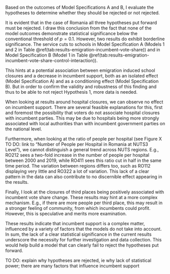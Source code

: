 
<!-- Do emigration induced service cuts effect incumbent vote share in Romania?: Hypotheses acceptance or rejection -->
Based on the outcomes of Model Specifications A and B, I evaluate the hypotheses to determine whether they should be rejected or not rejected.

It is evident that in the case of Romania all three hypotheses put forward must be rejected. I draw this conclusion from the fact that none of the model outcomes demonstrate statistical significance below the conventional threshold of $p = 0.1$. However, two results do exhibit borderline significance. The service cuts to schools in Model Specification A (Models 1 and 2 in Table \@ref(tab:results-emigration-incumbent-vote-share)) and in Model Specification B (Model 1 in Table \@ref(tab:results-emigration-incumbent-vote-share-control-interaction)).

This hints at a potential association between emigration induced school closures and a decrease in incumbent support, both as an isolated effect (Model Specification A) and as a conditioning effect (Model Specification B). But in order to confirm the validity and robustness of this finding and thus to be able to not reject Hypothesis 1, more data is needed.

<!-- Discussion of further results: Hospitals -->
When looking at results around hospital closures, we can observe no effect on incumbent support. There are several feasible explanations for this, first and foremost the possibility that voters do not associate hospital closures with incumbent parties. This may be due to hospitals being more strongly associated with local authorities than with incumbent government parties on the national level. 

Furthermore, when looking at the ratio of people per hospital (see Figure X TO DO: link to “Number of People per Hospital in Romania at NUTS3 Level”), we cannot distinguish a general trend across NUTS regions. E.g., RO212 sees a two-fold increase in the number of people per hospital between 2000 and 2019, while RO411 sees this ratio cut in half in the same time period. The variation between regions differs too, such as RO112 displaying very little and RO322 a lot of variation. This lack of a clear pattern in the data can also contribute to no discernible effect appearing in the results.

<!-- Discussion of further results: Third Places -->
Finally, I look at the closures of third places being positively associated with incumbent vote share change. These results may hint at a more complex mechanism. E.g., if there are more people per third place, this may result in a stronger feeling of community, from which incumbents could profit. However, this is speculative and merits more examination.

These results indicate that incumbent support is a complex matter, influenced by a variety of factors that the models do not take into account. In sum, the lack of a clear statistical significance in the current results underscore the necessity for further investigation and data collection. This would help build a model that can clearly fail to reject the hypotheses put forward.


TO DO: explain why hypotheses are rejected, ie why lack of statistical power; there are many factors that influence incumbent support